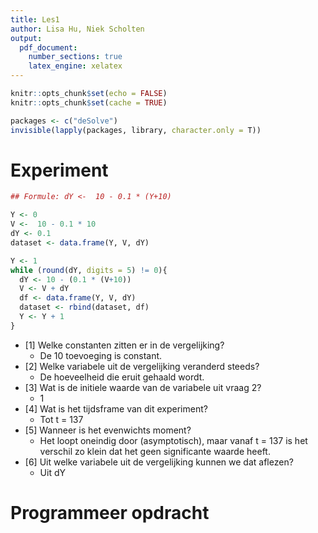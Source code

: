 ```yaml
---
title: Les1
author: Lisa Hu, Niek Scholten
output:
  pdf_document:
    number_sections: true
    latex_engine: xelatex
---
```

```r
knitr::opts_chunk$set(echo = FALSE)
knitr::opts_chunk$set(cache = TRUE)
```

```r
packages <- c("deSolve")
invisible(lapply(packages, library, character.only = T))
```

# Experiment
```r
## Formule: dY <-  10 - 0.1 * (Y+10)

Y <- 0
V <-  10 - 0.1 * 10
dY <- 0.1
dataset <- data.frame(Y, V, dY)

Y <- 1
while (round(dY, digits = 5) != 0){
  dY <- 10 - (0.1 * (V+10))
  V <- V + dY
  df <- data.frame(Y, V, dY)
  dataset <- rbind(dataset, df)
  Y <- Y + 1
}
```

* [1] Welke constanten zitten er in de vergelijking?
  * De 10 toevoeging is constant.
* [2] Welke variabele uit de vergelijking veranderd steeds?
  * De hoeveelheid die eruit gehaald wordt.
* [3] Wat is de initiele waarde van de variabele uit vraag 2?
  * 1
* [4] Wat is het tijdsframe van dit experiment?
  * Tot t = 137
* [5] Wanneer is het evenwichts moment?
  * Het loopt oneindig door (asymptotisch), maar vanaf t = 137 is het verschil zo klein dat het geen significante waarde heeft.
* [6] Uit welke variabele uit de vergelijking kunnen we dat aflezen?
  * Uit dY

# Programmeer opdracht

